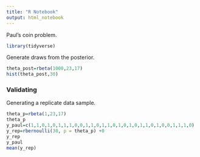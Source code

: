 ```yaml
---
title: "R Notebook"
output: html_notebook
---
```


Paul's coin problem.

```r
library(tidyverse)
```

Generate draws from the posterior.

```r

theta_post=rbeta(1000,23,17)
hist(theta_post,30)

```


### Validating

Generating a replicate data sample.

```r
theta_p=rbeta(1,23,17)
theta_p
y_paul=c(1,1,0,1,0,1,1,1,0,0,1,1,0,1,1,0,1,0,1,0,1,1,0,1,0,0,1,1,1,0)
y_rep=rbernoulli(30, p = theta_p) +0
y_rep
y_paul
mean(y_rep)
```

